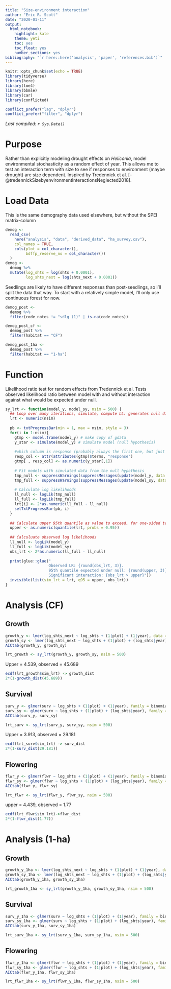 ```yaml
---
title: "Size-environment interaction"
author: "Eric R. Scott"
date: "2020-01-11"
output: 
  html_notebook: 
    highlight: kate
    theme: yeti
    toc: yes
    toc_float: yes
    number_sections: yes
bibliography: "`r here::here('analysis', 'paper', 'references.bib')`"
---
```


```r
knitr::opts_chunk$set(echo = TRUE)
library(tidyverse)
library(here)
library(lme4)
library(bbmle)
library(car)
library(conflicted)

conflict_prefer("lag", "dplyr")
conflict_prefer("filter", "dplyr")
```

*Last compiled: `r Sys.Date()`*

# Purpose

Rather than explicitly modeling drought effects on *Heliconia*, model environmental stochasticity as a random effect of year. This allows me to test an interaction term with size to see if responses to environment (maybe drought) are size dependent. Inspired by Tredennick et al. [-@tredennickSizebyenvironmentInteractionsNeglected2018].

# Load Data

This is the same demography data used elsewhere, but without the SPEI matrix-column

```r
demog <-
  read_csv(
    here("analysis", "data", "derived_data", "ha_survey.csv"),
    col_names = TRUE,
    cols(plot = col_character(),
         bdffp_reserve_no = col_character())
  )
demog <-
  demog %>%
  mutate(log_shts = log(shts + 0.0001),
         log_shts_next = log(shts_next + 0.0001))
```

Seedlings are likely to have different responses than post-seedlings, so I'll split the data that way. To start with a relatively simple model, I'll only use continuous forest for now.

```r
demog_post <- 
  demog %>% 
  filter(code_notes != "sdlg (1)" | is.na(code_notes))

demog_post_cf <-
  demog_post %>% 
  filter(habitat == "CF")

demog_post_1ha <-
  demog_post %>% 
  filter(habitat == "1-ha")
```

# Function
Likelihood ratio test for random effects from Tredennick et al.  Tests observed likelihood ratio between model with and without interaction against what would be expected under null.

```r
sy_lrt <- function(model_y, model_sy, nsim = 500) {
  ## Loop over many iterations, simulate, compute LL: generates null distribution
  lrt <- numeric(nsim)
  
  pb <- txtProgressBar(min = 1, max = nsim, style = 3)
  for(i in 1:nsim){
    gtmp <- model.frame(model_y) # make copy of gdata
    y_star <- simulate(model_y) # simulate model (null hypothesis)
    
    #which column is response (probably always the first one, but just in case)
    resp_col <- attr(attributes(gtmp)$terms, "response")
    gtmp[ , resp_col] <- as.numeric(y_star[,1]) 
    
    # Fit models with simulated data from the null hypothesis
    tmp_null <- suppressWarnings(suppressMessages(update(model_y, data = gtmp)))
    tmp_full <- suppressWarnings(suppressMessages(update(model_sy, data = gtmp)))
    
    # Calculate log likelihoods
    ll_null <- logLik(tmp_null)
    ll_full <- logLik(tmp_full)
    lrt[i] <- 2*as.numeric(ll_full - ll_null)
    setTxtProgressBar(pb, i)
  }
  
  ## Calculate upper 95th quantile as value to exceed, for one-sided test
  upper <- as.numeric(quantile(lrt, probs = 0.95))
  
  ## Calculuate observed log likelihoods
  ll_null <- logLik(model_y)
  ll_full <- logLik(model_sy)
  obs_lrt <- 2*as.numeric(ll_full - ll_null)
  
  print(glue::glue("
                   Observed LR: {round(obs_lrt, 3)}.
                   95th quantile expected under null: {round(upper, 3)}
                   Significant interaction: {obs_lrt > upper}"))
  invisible(list(sim_lrt = lrt, q95 = upper, obs_lrt))
}
```


# Analysis (CF)

## Growth

```r
growth_y <- lmer(log_shts_next ~ log_shts + (1|plot) + (1|year), data = demog_post_cf)
growth_sy <- lmer(log_shts_next ~ log_shts + (1|plot) + (log_shts|year), data = demog_post_cf)
AICtab(growth_y, growth_sy)
```


```r
lrt_growth <- sy_lrt(growth_y, growth_sy, nsim = 500)
```
Upper = 4.539, observed = 45.689

```r
ecdf(lrt_growth$sim_lrt) -> growth_dist
2*(1-growth_dist(45.689))
```


## Survival

```r
surv_y <- glmer(surv ~ log_shts + (1|plot) + (1|year), family = binomial, data = demog_post_cf)
surv_sy <- glmer(surv ~ log_shts + (1|plot) + (log_shts|year), family = binomial, data = demog_post_cf)
AICtab(surv_y, surv_sy)
```


```r
lrt_surv <- sy_lrt(surv_y, surv_sy, nsim = 500)
```
Upper = 3.913, observed = 29.181

```r
ecdf(lrt_surv$sim_lrt) -> surv_dist
2*(1-surv_dist(29.181))
```

## Flowering

```r
flwr_y <- glmer(flwr ~ log_shts + (1|plot) + (1|year), family = binomial, data = demog_post_cf)
flwr_sy <- glmer(flwr ~ log_shts + (1|plot) + (log_shts|year), family = binomial, data = demog_post_cf)
AICtab(flwr_y, flwr_sy)
```


```r
lrt_flwr <- sy_lrt(flwr_y, flwr_sy, nsim = 500)
```
upper = 4.439, observed = 1.77

```r
ecdf(lrt_flwr$sim_lrt)->flwr_dist
2*(1-flwr_dist(1.77))
```



# Analysis (1-ha)

## Growth

```r
growth_y_1ha <- lmer(log_shts_next ~ log_shts + (1|plot) + (1|year), data = demog_post_1ha)
growth_sy_1ha <- lmer(log_shts_next ~ log_shts + (1|plot) + (log_shts|year), data = demog_post_1ha)
AICtab(growth_y_1ha, growth_sy_1ha)
```


```r
lrt_growth_1ha <- sy_lrt(growth_y_1ha, growth_sy_1ha, nsim = 500)
```


## Survival

```r
surv_y_1ha <- glmer(surv ~ log_shts + (1|plot) + (1|year), family = binomial, data = demog_post_1ha)
surv_sy_1ha <- glmer(surv ~ log_shts + (1|plot) + (log_shts|year), family = binomial, data = demog_post_1ha)
AICtab(surv_y_1ha, surv_sy_1ha)
```


```r
lrt_surv_1ha <- sy_lrt(surv_y_1ha, surv_sy_1ha, nsim = 500)
```



## Flowering

```r
flwr_y_1ha <- glmer(flwr ~ log_shts + (1|plot) + (1|year), family = binomial, data = demog_post_1ha)
flwr_sy_1ha <- glmer(flwr ~ log_shts + (1|plot) + (log_shts|year), family = binomial, data = demog_post_1ha)
AICtab(flwr_y_1ha, flwr_sy_1ha)
```


```r

lrt_flwr_1ha <- sy_lrt(flwr_y_1ha, flwr_sy_1ha, nsim = 500)

```
